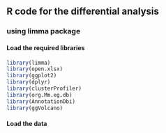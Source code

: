 ## R code for the differential analysis
### using limma package

#### Load the required libraries
```r
library(limma)
library(open.xlsx)
library(ggplot2)
library(dplyr)
library(clusterProfiler)
library(org.Mm.eg.db)
library(AnnotationDbi)
library(ggVolcano)
```

#### Load the data






